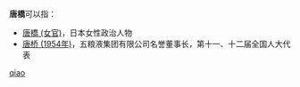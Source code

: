'''唐橋'''可以指：
* [[唐橋_(女官)|唐橋 (女官)]]，日本女性政治人物
* [[唐桥_(1954年)|唐桥 (1954年)]]，五粮液集团有限公司名誉董事长，第十一、十二届全国人大代表

{{disambig}}

[[Category:二字唐姓人名消歧義|qiao]]